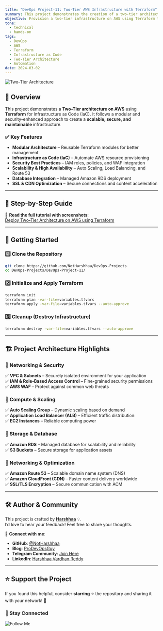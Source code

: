 ```yaml
---
title: "DevOps Project-11: Two-Tier AWS Infrastructure with Terraform"
summary: This project demonstrates the creation of a two-tier architecture on AWS using Terraform. It includes provisioning the networking layer, application layer, and integrating security groups and load balancers for scalability and reliability.
objective: Provision a two-tier infrastructure on AWS using Terraform to host scalable and secure applications.
tone:
  - technical
  - hands-on
tags:
  - DevOps
  - AWS
  - Terraform
  - Infrastructure as Code
  - Two-Tier Architecture
  - Automation
date: 2024-03-02
---
```


![Two-Tier Architecture](https://imgur.com/X4dGBg6.gif)

## 📌 Overview  

This project demonstrates a **Two-Tier architecture on AWS** using **Terraform** for Infrastructure as Code (IaC). It follows a modular and security-enhanced approach to create a **scalable, secure, and maintainable** infrastructure.  

### ✅ Key Features  

- **Modular Architecture** – Reusable Terraform modules for better management  
- **Infrastructure as Code (IaC)** – Automate AWS resource provisioning  
- **Security Best Practices** – IAM roles, policies, and WAF integration  
- **Scalability & High Availability** – Auto Scaling, Load Balancing, and Route 53  
- **Database Integration** – Managed Amazon RDS deployment  
- **SSL & CDN Optimization** – Secure connections and content acceleration  

---

## 📖 Step-by-Step Guide  

📌 **Read the full tutorial with screenshots**:  
[Deploy Two-Tier Architecture on AWS using Terraform](https://blog.prodevopsguy.xyz/deploy-two-tier-architecture-on-aws-using-terraform)  

---

## 🚀 Getting Started  

### 1️⃣ Clone the Repository  

```bash
git clone https://github.com/NotHarshhaa/DevOps-Projects
cd DevOps-Projects/DevOps-Project-11/
```  

### 2️⃣ Initialize and Apply Terraform  

```bash
terraform init
terraform plan -var-file=variables.tfvars
terraform apply -var-file=variables.tfvars --auto-approve
```  

### 3️⃣ Cleanup (Destroy Infrastructure)  

```bash
terraform destroy -var-file=variables.tfvars --auto-approve
```  

---

## 🏗️ Project Architecture Highlights  

### 🔹 **Networking & Security**  

✅ **VPC & Subnets** – Securely isolated environment for your application  
✅ **IAM & Role-Based Access Control** – Fine-grained security permissions  
✅ **AWS WAF** – Protect against common web threats  

### 🔹 **Compute & Scaling**  

✅ **Auto Scaling Group** – Dynamic scaling based on demand  
✅ **Application Load Balancer (ALB)** – Efficient traffic distribution  
✅ **EC2 Instances** – Reliable computing power  

### 🔹 **Storage & Database**  

✅ **Amazon RDS** – Managed database for scalability and reliability  
✅ **S3 Buckets** – Secure storage for application assets  

### 🔹 **Networking & Optimization**  

✅ **Amazon Route 53** – Scalable domain name system (DNS)  
✅ **Amazon CloudFront (CDN)** – Faster content delivery worldwide  
✅ **SSL/TLS Encryption** – Secure communication with ACM  

---

## 🛠️ Author & Community  

This project is crafted by **[Harshhaa](https://github.com/NotHarshhaa)** 💡.  
I’d love to hear your feedback! Feel free to share your thoughts.  

📧 **Connect with me:**

- **GitHub**: [@NotHarshhaa](https://github.com/NotHarshhaa)  
- **Blog**: [ProDevOpsGuy](https://blog.prodevopsguy.xyz)  
- **Telegram Community**: [Join Here](https://t.me/prodevopsguy)  
- **LinkedIn**: [Harshhaa Vardhan Reddy](https://www.linkedin.com/in/harshhaa-vardhan-reddy/)  

---

## ⭐ Support the Project  

If you found this helpful, consider **starring** ⭐ the repository and sharing it with your network! 🚀  

### 📢 Stay Connected  

![Follow Me](https://imgur.com/2j7GSPs.png)  

